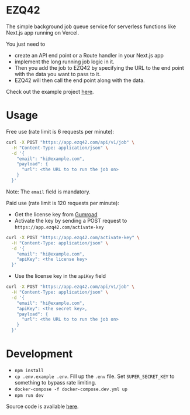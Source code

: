 # EZQ42

The simple background job queue service for serverless functions like Next.js app running on Vercel.

You just need to

- create an API end point or a Route handler in your Next.js app
- implement the long running job logic in it.
- Then you add the job to EZQ42 by specifying the URL to the end point with the data you want to pass to it.
- EZQ42 will then call the end point along with the data.

Check out the example project [here](https://github.com/nicnocquee/ezq42example).

# Usage

Free use (rate limit is 6 requests per minute):

```bash
curl -X POST "https://app.ezq42.com/api/v1/job" \
  -H "Content-Type: application/json" \
  -d '{
    "email": "hi@example.com",
    "payload": {
      "url": <the URL to to run the job on>
    }
  }'
```

Note: The `email` field is mandatory.

Paid use (rate limit is 120 requests per minute):

- Get the license key from [Gumroad](https://nicopr.gumroad.com/l/gphro)
- Activate the key by sending a POST request to `https://app.ezq42.com/activate-key`

```bash
curl -X POST "https://app.ezq42.com/activate-key" \
  -H "Content-Type: application/json" \
  -d '{
    "email": "hi@example.com",
    "apiKey": <the license key>
  }'
```

- Use the license key in the `apiKey` field

```bash
curl -X POST "https://app.ezq42.com/api/v1/job" \
  -H "Content-Type: application/json" \
  -d '{
    "email": "hi@example.com",
    "apiKey": <the secret key>,
    "payload": {
      "url": <the URL to to run the job on>
    }
  }'
```

# Development

- `npm install`
- `cp .env.example .env`. Fill up the `.env` file. Set `SUPER_SECRET_KEY` to something to bypass rate limiting.
- `docker-compose -f docker-compose.dev.yml up`
- `npm run dev`

Source code is available [here](https://github.com/nicnocquee/ezq42.com).
